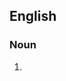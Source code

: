 ==English==

===Noun===
{{head|en|noun plural form|head=[[garbage]] [[bag]]s}}

# {{plural of|garbage bag|lang=en}}